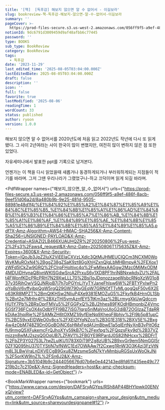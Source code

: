 ```yaml
---
title: '[책]  [독후감] 해보지 않으면 알 수 없어서 - 이길보라'
slug: bookreview-책-독후감-해보지-않으면-알-수-없어서-이길보라
summary: ''
pageCover: >-
  https://prod-files-secure.s3.us-west-2.amazonaws.com/056ff9f5-a9ef-486f-8acb-9eef51d06a2d/d763279f-f15a-46c7-8077-fbfad9120b74/Read.jpg?X-Amz-Algorithm=AWS4-HMAC-SHA256&X-Amz-Content-Sha256=UNSIGNED-PAYLOAD&X-Amz-Credential=ASIAZI2LB4665DI7U24G%2F20250806%2Fus-west-2%2Fs3%2Faws4_request&X-Amz-Date=20250806T175147Z&X-Amz-Expires=3600&X-Amz-Security-Token=IQoJb3JpZ2luX2VjEEEaCXVzLXdlc3QtMiJHMEUCIHEX16UzXktdpD71oNb53wCM6Llgc8uvA42QQAmmIii3AiEAxfzNuFTK%2BlZahWinHCDZOErf0osWjKDIe5RqVhP%2FV%2FQq%2FwMIehAAGgw2Mzc0MjMxODM4MDUiDOCwOoMpyzMLg9NwMyrcA%2FPw0bROtF0JTj0zXgnM0HMQt4dYwNZ76xMRgyDohxNQgvK4qyAesBKH0dkwaI66l0wyOexScB94qliahmRnDJYawsv6rz4cxadm4UjpTaFf37QIE0JKPeuae0nc1GYsZgbXT1Utc%2BpgTG20Q5RreMX%2FX%2FSV921e0jCtat04yH3W4eV973FDV4AyMcJwYE%2FALuTMYnIzq9ITpYLK3btv1muiIwSDKPd1XTwqIPXhdb2K%2Be1LwHZNcq5vCzF9kIjFK%2F37AnYRDirEU3T4pBozs4WDqexvS%2BpKTrYXxOH0V8Nvk3nmbjCFw1GVPRGzTS3WuO0jrPiz3QB2Vf1U1jwMhVkZ0x7bCZAJgbJ%2BeJwJBoY%2Fsx5L99jhaWwlPebMtw%2FgKKDpTpV9ZG07D9luHKgiXddCsOPLnEyZvJ6Phnn4EONRwdZLJNK59WMsZoTozU59vQka14gEmPdQyM7joqWWx4PojuWI5HFK2J4zLPnEUxbYiXjTEsBJ7PPdNU%2BWBK863Dt%2FoZufl980qjMTnZGltnhmKaH1etrHditD9irhkp6VoA882TRCJFds2Z2Lht0b3YeQg8tSdmpxayiP9PSkToqB6tI59SoYkEaQAgM1Nf49vlMMkQmcYSQDhjV1MJmFzsQGOqUBA3asCnrcX86s%2FAsDYYH%2ByyC2yyJVKs9FgLgm4i4WpZy526nOyWWe6070sCrrzYXk68hT55qc%2BKrt1a%2Fd5YrF1hT4FDCiddKQHH4sIUBXorCsBY%2B0HwydXWHyF7jzrwBl2BG8jgBQREmtoI6BRNXAeA2malTb%2FJlma%2F82zO6JhVtKsir5Rk2dtIUsTVkmuH0pkOp6%2Fvet7N0lt5zW6xYydPXvVWsV&X-Amz-Signature=931fd20f6442beef9e2cd99382f8f242ee93a928099e5dee387804f5d8d440cc&X-Amz-SignedHeaders=host&x-amz-checksum-mode=ENABLED&x-id=GetObject
notionId: 9dc6791d3009459d9af48afbb6c77445
password: ''
type: BOOKS
sub_type: BookReview
category: BookReview
tags:
  - 독후감
date: '2023-11-29'
last_edited_time: '2025-08-05T03:04:00.000Z'
lastEditedDate: 2025-08-05T03:04:00.000Z
draft: false
description: ''
icon: ''
full: false
favorite: true
lastModified: '2025-08-06'
readingTime: 1
wordCount: 33
status: published
author: ryoon
version: 1.0.0
---
```


해보지 않으면 알 수 없어서를 2020년도에 처음 읽고 2022년도 작년에 다시 또 읽게 됐다. 그 사이 2년여라는 사이 한국이 많이 변했지만, 여전히 많이 변하지 않은 점 또한 있었다.


자유세미나에서 발표한 ppt를 기록으로 남겨본다.


언젠가는 이 책을 다시 읽었을때 새롭거나 동경하게되거나 부러워하게되는 지점들이 적기를 바라며. 그저 그땐 우리나라가 그랬었구나-하고 끄덕이며 읽게 되길 바라며.


<PdfWrapper names={"해보지_않으면_알_수_없어서"} urls={"https://prod-files-secure.s3.us-west-2.amazonaws.com/056ff9f5-a9ef-486f-8acb-9eef51d06a2d/8a480b9b-9e25-481d-9505-88981e48d1f4/%E1%84%92%E1%85%A2%E1%84%87%E1%85%A9%E1%84%8C%E1%85%B5_%E1%84%8B%E1%85%A1%E1%86%AD%E1%84%8B%E1%85%B3%E1%84%86%E1%85%A7%E1%86%AB_%E1%84%8B%E1%85%A1%E1%86%AF_%E1%84%89%E1%85%AE_%E1%84%8B%E1%85%A5%E1%86%B9%E1%84%8B%E1%85%A5%E1%84%89%E1%85%A5.pdf?X-Amz-Algorithm=AWS4-HMAC-SHA256&X-Amz-Content-Sha256=UNSIGNED-PAYLOAD&X-Amz-Credential=ASIAZI2LB466XUAUHQZR%2F20250806%2Fus-west-2%2Fs3%2Faws4_request&X-Amz-Date=20250806T175635Z&X-Amz-Expires=3600&X-Amz-Security-Token=IQoJb3JpZ2luX2VjEEIaCXVzLXdlc3QtMiJHMEUCIQCm3NCXM0WoWyKMuROxN4%2BggZ38gZSaK9zt8GgXhHZxnQIgLbMHBmpyA%2FEXox1zWFd5lCkZw9GRQ%2FClrpFHoltivc4q%2FwMIexAAGgw2Mzc0MjMxODM4MDUiDHynaQ8ivnWKlSGdwSrcA2PrxuS6y1XD8PF1hrjNBNxwkdyZU%2FALt4FWonfKDcPRcPRH7N29XwLLL70%2Bsj1qJDqnozzaoeWsbcRNgXzW01o837v35RjhOwVSQJNRjoB7i7h7oPGYnLjYyTYJaneFhlsw6W%2FBTYPxIwPn2qYpBoV6vffyibpQgW5rgQ29GW790yGEqW7GRNOfTTvMLgogQsF50v6X2Eo63KR8MPZT%2BmQtKHSw2NIiuP4Xe9381EMOZuG5%2FkyfkB4HrnOL1Sb%2Bvt2e7MHhr4f%2BXzTHl5vmAznfEY5TtKm3az%2BLrmygXkUwQdccmHU1Y7Pb%2BRsOprFMVu5%2FGGPxQ%2BJ2hhes89FKOdHBmonbiZ4VmcSGSf736FCsOX4sOdbYFFI9BZ7jSG7Iqrp5nlMaVroUIoG2diB72OGIzaZTdaRRkDjAe3hpjRje%2FSAMkZH6tOXMZ1j9yfEIeNq9XheqF8bhjv%2Fl9b5p81upC1%2BC59vxElDWeO0v8cs%2FXEI2fYqNZco%2B3G1E318%2BXV5E%2Bxg4w4zObM748Z9Dn0GoBOiNC6sHMxFedAfJmBbwE1a5qlErtNyXnB3vPitO6zfU9rmgQ5XFukemcFrQJhoXYy59kB7C%2Fexfpg%2FQqzsFky9d%2B37VZmjzzn8wMJ2szsQGOqUB7LZFAV1%2FBGYE9RPardJ0S82INHcxx%2BDFrT%2FbZP3Y02753L7twZLuIKU1I783X0iT9PZg8zUB%2B9xvGr9em5NmGGI5r0ZF1Q095hU370TYStjN7sfNWC1Ed7OWAAw7f2Cxwg1RnW3O3K4zi3FzVtNm8L3LBwVraLnDXVECgB9Gxu8ZMzsmeSqN7kYvMmbjuRGSsUxWoOkJNi%2F5orKW9InZ1L%2FSn6J2&X-Amz-Signature=3b51049b9c2444056676d07b6e0e442143ed8fd611435ee49c77219b2c7c210e&X-Amz-SignedHeaders=host&x-amz-checksum-mode=ENABLED&x-id=GetObject"} />


<BookMarkWrapper names={"bookmark"} urls={"https://www.canva.com/design/DAFSryAGYps/RSh8AP44BHYIpwk00ENVxQ/view?utm_content=DAFSryAGYps&utm_campaign=share_your_design&utm_medium=link&utm_source=shareyourdesignpanel#12"} />

